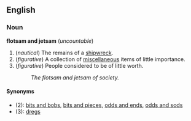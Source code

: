 ==English==
===Noun===
'''flotsam and jetsam''' (''uncountable'')

#(''nautical'') The remains of a [[shipwreck]].
#(''figurative'') A collection of [[miscellaneous]] items of little importance.
#(''figurative'') People considered to be of little worth.
#:''The flotsam and jetsam of society.''

====Synonyms====
*(2): [[bits and bobs]], [[bits and pieces]], [[odds and ends]], [[odds and sods]]
*(3): [[dregs]]